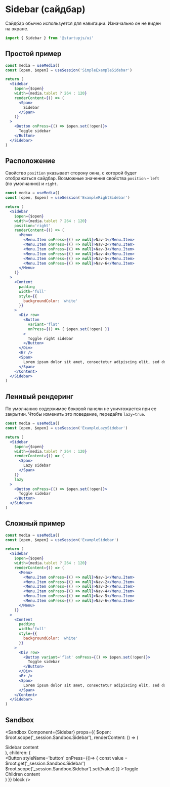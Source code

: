 
# Sidebar (сайдбар)

Сайдбар обычно используется для навигации. Изначально он не виден на экране.

```jsx
import { Sidebar } from '@startupjs/ui'
```

## Простой пример

```jsx example
const media = useMedia()
const [open, $open] = useSession('SimpleExampleSidebar')

return (
  <Sidebar
    $open={$open}
    width={media.tablet ? 264 : 120}
    renderContent={() => (
      <Span>
        Sidebar
      </Span>
    )}
  >
    <Button onPress={() => $open.set(!open)}>
      Toggle sidebar
    </Button>
  </Sidebar>
)
```

## Расположение

Свойство `position` указывает сторону окна, c которой будет отображаться сайдбар. Возможные значения свойства `position` - `left` (по умолчанию) и `right`.

```jsx example noscroll
const media = useMedia()
const [open, $open] = useSession('ExampleRightSidebar')

return (
  <Sidebar
    $open={$open}
    width={media.tablet ? 264 : 120}
    position='right'
    renderContent={() => (
      <Menu>
        <Menu.Item onPress={() => null}>Nav-1</Menu.Item>
        <Menu.Item onPress={() => null}>Nav-2</Menu.Item>
        <Menu.Item onPress={() => null}>Nav-3</Menu.Item>
        <Menu.Item onPress={() => null}>Nav-4</Menu.Item>
        <Menu.Item onPress={() => null}>Nav-5</Menu.Item>
        <Menu.Item onPress={() => null}>Nav-6</Menu.Item>
      </Menu>
    )}
  >
    <Content
      padding
      width='full'
      style={{
        backgroundColor: 'white'
      }}
    >
      <Div row>
        <Button
          variant='flat'
          onPress={() => { $open.set(!open) }}
        >
          Toggle right sidebar
        </Button>
      </Div>
      <Br />
      <Span>
        Lorem ipsum dolor sit amet, consectetur adipiscing elit, sed do eiusmod tempor incididunt ut labore et dolore magna aliqua. Rhoncus dolor purus non enim praesent elementum facilisis leo vel. Risus at ultrices mi tempus imperdiet. Semper risus in hendrerit gravida rutrum quisque non tellus.
      </Span>
    </Content>
  </Sidebar>
)
```

## Ленивый рендеринг

По умолчанию содержимое боковой панели не уничтожается при ее закрытии. Чтобы изменить это поведение, передайте `lazy=true`.

```jsx example
const media = useMedia()
const [open, $open] = useSession('ExampleLazySidebar')

return (
  <Sidebar
    $open={$open}
    width={media.tablet ? 264 : 120}
    renderContent={() => (
      <Span>
        Lazy sidebar
      </Span>
    )}
    lazy
  >
    <Button onPress={() => $open.set(!open)}>
      Toggle sidebar
    </Button>
  </Sidebar>
)
```

## Сложный пример

```jsx example noscroll
const media = useMedia()
const [open, $open] = useSession('ExampleSidebar')

return (
  <Sidebar
    $open={$open}
    width={media.tablet ? 264 : 120}
    renderContent={() => (
      <Menu>
        <Menu.Item onPress={() => null}>Nav-1</Menu.Item>
        <Menu.Item onPress={() => null}>Nav-2</Menu.Item>
        <Menu.Item onPress={() => null}>Nav-3</Menu.Item>
        <Menu.Item onPress={() => null}>Nav-4</Menu.Item>
        <Menu.Item onPress={() => null}>Nav-5</Menu.Item>
        <Menu.Item onPress={() => null}>Nav-6</Menu.Item>
      </Menu>
    )}
  >
    <Content
      padding
      width='full'
      style={{
        backgroundColor: 'white'
      }}
    >
      <Div row>
        <Button variant='flat' onPress={() => $open.set(!open)}>
          Toggle sidebar
        </Button>
      </Div>
      <Br />
      <Span>
        Lorem ipsum dolor sit amet, consectetur adipiscing elit, sed do eiusmod tempor incididunt ut labore et dolore magna aliqua. Rhoncus dolor purus non enim praesent elementum facilisis leo vel. Risus at ultrices mi tempus imperdiet. Semper risus in hendrerit gravida rutrum quisque non tellus.
      </Span>
    </Content>
  </Sidebar>
)
```

## Sandbox

<Sandbox Component={Sidebar}
  props={{
    $open: $root.scope('_session.Sandbox.Sidebar'),
    renderContent: () => (
      <Div styleName='sidebar'>
        <Span styleName='sidebar-text'>Sidebar content</Span>
      </Div>
    ),
    children: (
      <Div styleName='content'>
        <Button
          styleName='button'
          onPress={()=> {
            const value = $root.get('_session.Sandbox.Sidebar')
            $root.scope('_session.Sandbox.Sidebar').set(!value)
          }}
        >Toggle</Button>
        <Br />
        <Span>Children content</Span>
      </Div>
    )
  }}
  block
/>

